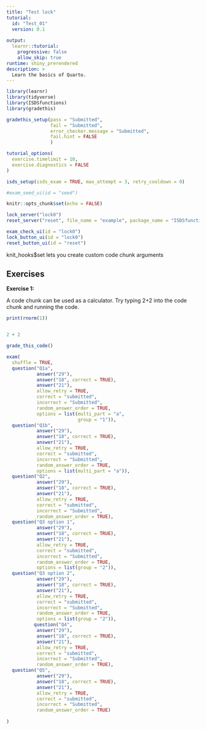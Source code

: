 ```yaml
---
title: "Test lock"
tutorial:
  id: "Test_01"
  version: 0.1
  
output:
  learnr::tutorial:
    progressive: false
    allow_skip: true
runtime: shiny_prerendered
description: >
  Learn the basics of Quarto.
---
```


```r
library(learnr)
library(tidyverse)
library(ISDSfunctions)
library(gradethis)

gradethis_setup(pass = "Submitted",
                fail = "Submitted",
                error_checker.message = "Submitted",
                fail.hint = FALSE
                )

tutorial_options(
  exercise.timelimit = 10,
  exercise.diagnostics = FALSE
)

isds_setup(isds_exam = TRUE, max_attempt = 3, retry_cooldown = 0)

#exam_seed_ui(id = "seed")

knitr::opts_chunk$set(echo = FALSE)
```

```r
lock_server("lock0")
reset_server("reset", file_name = "example", package_name = "ISDSfunctions")
```

```r
exam_check_ui(id = "lock0")
lock_button_ui(id = "lock0")
reset_button_ui(id = "reset")
```


knit_hooks$set lets you create custom code chunk arguments

## Exercises

**Exercise 1:**

A code chunk can be used as a calculator. Try typing 2+2 into the code chunk and running the code.

```r
print(rnorm(1))
```


```r

```

```r
2 + 2
```

```r
grade_this_code()
```

```r
exam(
  shuffle = TRUE,
  question("Q1a",
           answer("29"),
           answer("18", correct = TRUE),
           answer("21"),
           allow_retry = TRUE,
           correct = "submitted",
           incorrect = "Submitted",
           random_answer_order = TRUE,
           options = list(multi_part = "a",
                          group = "1")),
  question("Q1b",
           answer("29"),
           answer("18", correct = TRUE),
           answer("21"),
           allow_retry = TRUE,
           correct = "submitted",
           incorrect = "Submitted",
           random_answer_order = TRUE,
           options = list(multi_part = "a")),
  question("Q2",
           answer("29"),
           answer("18", correct = TRUE),
           answer("21"),
           allow_retry = TRUE,
           correct = "submitted",
           incorrect = "Submitted",
           random_answer_order = TRUE),
  question("Q3 option 1",
           answer("29"),
           answer("18", correct = TRUE),
           answer("21"),
           allow_retry = TRUE,
           correct = "submitted",
           incorrect = "Submitted",
           random_answer_order = TRUE,
           options = list(group = "2")),
  question("Q3 option 2",
           answer("29"),
           answer("18", correct = TRUE),
           answer("21"),
           allow_retry = TRUE,
           correct = "submitted",
           incorrect = "Submitted",
           random_answer_order = TRUE,
           options = list(group = "2")),
          question("Q4",
           answer("29"),
           answer("18", correct = TRUE),
           answer("21"),
           allow_retry = TRUE,
           correct = "submitted",
           incorrect = "Submitted",
           random_answer_order = TRUE),
  question("Q5",
           answer("29"),
           answer("18", correct = TRUE),
           answer("21"),
           allow_retry = TRUE,
           correct = "submitted",
           incorrect = "Submitted",
           random_answer_order = TRUE) 
  
)
```




